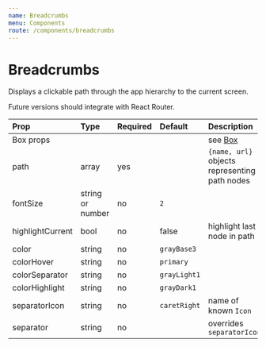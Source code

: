```yaml
---
name: Breadcrumbs
menu: Components
route: /components/breadcrumbs
---
```



# Breadcrumbs

Displays a clickable path through the app hierarchy to the current screen.

Future versions should integrate with React Router.

<Playground>
  <Breadcrumbs
    highlightCurrent
    path={[
      {
        name: "Home",
        url: "/"
      },
      {
        name: "Places",
        url: "/places/"
      },
      {
        name: "Nearby",
        url: "/places/nearby/"
      }
    ]}/>
</Playground>


| Prop | Type | Required | Default | Description |
|:-----|:-----|:---------|:--------|:------------|
| Box props | | | | see [Box](/components/box) |
| path | array | yes | | `{name, url}` objects representing path nodes |
| fontSize | string or number | no | `2` | |
| highlightCurrent | bool | no | false | highlight last node in path |
| color | string | no | `grayBase3` | |
| colorHover | string | no | `primary` | |
| colorSeparator | string | no | `grayLight1` | |
| colorHighlight | string | no | `grayDark1` | |
| separatorIcon | string | no | `caretRight` | name of known `Icon` |
| separator | string | no | | overrides `separatorIcon` |
